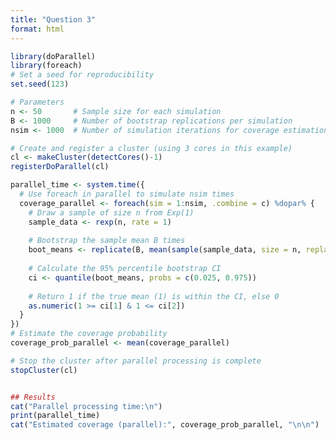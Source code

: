 ```yaml
---
title: "Question 3"
format: html
---
```


```r

library(doParallel)
library(foreach)
# Set a seed for reproducibility
set.seed(123)

# Parameters
n <- 50       # Sample size for each simulation
B <- 1000     # Number of bootstrap replications per simulation
nsim <- 1000  # Number of simulation iterations for coverage estimation

# Create and register a cluster (using 3 cores in this example)
cl <- makeCluster(detectCores()-1)
registerDoParallel(cl)

parallel_time <- system.time({
  # Use foreach in parallel to simulate nsim times
  coverage_parallel <- foreach(sim = 1:nsim, .combine = c) %dopar% {
    # Draw a sample of size n from Exp(1)
    sample_data <- rexp(n, rate = 1)
    
    # Bootstrap the sample mean B times
    boot_means <- replicate(B, mean(sample(sample_data, size = n, replace = TRUE)))
    
    # Calculate the 95% percentile bootstrap CI
    ci <- quantile(boot_means, probs = c(0.025, 0.975))
    
    # Return 1 if the true mean (1) is within the CI, else 0
    as.numeric(1 >= ci[1] & 1 <= ci[2])
  }
})
# Estimate the coverage probability
coverage_prob_parallel <- mean(coverage_parallel)

# Stop the cluster after parallel processing is complete
stopCluster(cl)


## Results
cat("Parallel processing time:\n")
print(parallel_time)
cat("Estimated coverage (parallel):", coverage_prob_parallel, "\n\n")
```
